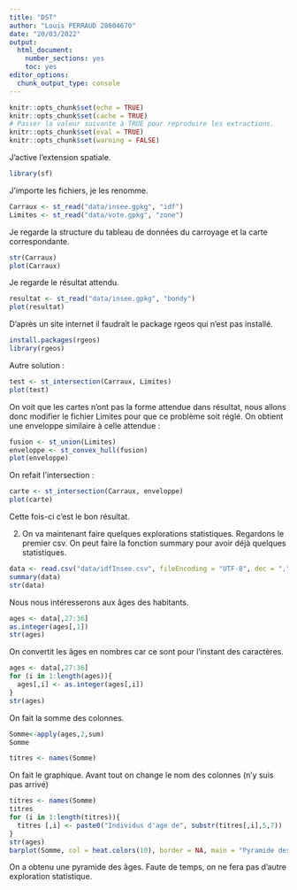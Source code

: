 ```yaml
---
title: "DST"
author: "Louis PERRAUD 28604670"
date: "20/03/2022"
output: 
  html_document: 
    number_sections: yes
    toc: yes
editor_options: 
  chunk_output_type: console
---
```



```r
knitr::opts_chunk$set(echo = TRUE)
knitr::opts_chunk$set(cache = TRUE)
# Passer la valeur suivante à TRUE pour reproduire les extractions.
knitr::opts_chunk$set(eval = TRUE)
knitr::opts_chunk$set(warning = FALSE)
```

J'active l'extension spatiale.
```r
library(sf)
```
J'importe les fichiers, je les renomme.

```r
Carraux <- st_read("data/insee.gpkg", "idf")
Limites <- st_read("data/vote.gpkg", "zone")
```

Je regarde la structure du tableau de données du carroyage et la carte correspondante.
```r
str(Carraux)
plot(Carraux)
```

Je regarde le résultat attendu.
```r
resultat <- st_read("data/insee.gpkg", "bondy")
plot(resultat)
```

D'après un site internet il faudrait le package rgeos qui n'est pas installé.
```r
install.packages(rgeos)
library(rgeos)
```
 Autre solution :
```r
test <- st_intersection(Carraux, Limites)
plot(test)
```
On voit que les cartes n'ont pas la forme attendue dans résultat, nous allons donc modifier le fichier Limites pour que ce problème soit réglé.
On obtient une enveloppe similaire à celle attendue :
```r
fusion <- st_union(Limites)
enveloppe <- st_convex_hull(fusion)
plot(enveloppe)
```
On refait l'intersection :
```r
carte <- st_intersection(Carraux, enveloppe)
plot(carte)
```
Cette fois-ci c'est le bon résultat.

2) On va maintenant faire quelques explorations statistiques.
Regardons le premier csv. On peut faire la fonction summary pour avoir déjà quelques statistiques.
```r
data <- read.csv("data/idfInsee.csv", fileEncoding = "UTF-8", dec = ",")
summary(data)
str(data)
```
Nous nous intéresserons aux âges des habitants.
```r
ages <- data[,27:36]
as.integer(ages[,1])
str(ages)
```
On convertit les âges en nombres car ce sont pour l'instant des caractères.
```r
ages <- data[,27:36]
for (i in 1:length(ages)){
  ages[,i] <- as.integer(ages[,i])
}
str(ages)
```
On fait la somme des colonnes.
```r
Somme<-apply(ages,2,sum)
Somme
```
```r
titres <- names(Somme)
```
On fait le graphique. Avant tout on change le nom des colonnes (n'y suis pas arrivé)
```r
titres <- names(Somme)
titres
for (i in 1:length(titres)){
  titres [,i] <- paste0("Individus d'age de", substr(titres[,i],5,7))
}
str(ages)
barplot(Somme, col = heat.colors(10), border = NA, main = "Pyramide des Âges", las=2, horiz = T)

```
On a obtenu une pyramide des âges. Faute de temps, on ne fera pas d'autre exploration statistique.
